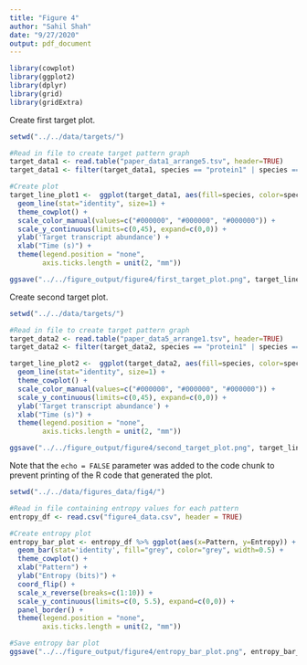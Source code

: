 ```yaml
---
title: "Figure 4"
author: "Sahil Shah"
date: "9/27/2020"
output: pdf_document
---
```



```r
library(cowplot)
library(ggplot2)
library(dplyr)
library(grid)
library(gridExtra)
```

Create first target plot.

```r

setwd("../../data/targets/")

#Read in file to create target pattern graph
target_data1 <- read.table("paper_data1_arrange5.tsv", header=TRUE)
target_data1 <- filter(target_data1, species == "protein1" | species == "protein2" | species == "protein3")

#Create plot
target_line_plot1 <-  ggplot(target_data1, aes(fill=species, color=species, size=species, x=time, y=transcript)) + 
  geom_line(stat="identity", size=1) + 
  theme_cowplot() + 
  scale_color_manual(values=c("#000000", "#000000", "#000000")) +
  scale_y_continuous(limits=c(0,45), expand=c(0,0)) +
  ylab('Target transcript abundance') +
  xlab("Time (s)") +
  theme(legend.position = "none",
        axis.ticks.length = unit(2, "mm"))

ggsave("../../figure_output/figure4/first_target_plot.png", target_line_plot1, height=3, width=3, limitsize=FALSE, units="in")
```

Create second target plot.

```r

setwd("../../data/targets/")

#Read in file to create target pattern graph
target_data2 <- read.table("paper_data5_arrange1.tsv", header=TRUE)
target_data2 <- filter(target_data2, species == "protein1" | species == "protein2" | species == "protein3")

target_line_plot2 <-  ggplot(target_data2, aes(fill=species, color=species, size=species, x=time, y=transcript)) + 
  geom_line(stat="identity", size=1) + 
  theme_cowplot() + 
  scale_color_manual(values=c("#000000", "#000000", "#000000")) +
  scale_y_continuous(limits=c(0,45), expand=c(0,0)) +
  ylab('Target transcript abundance') +
  xlab("Time (s)") +
  theme(legend.position = "none",
        axis.ticks.length = unit(2, "mm"))

ggsave("../../figure_output/figure4/second_target_plot.png", target_line_plot2, height=3, width=3, limitsize=FALSE, units="in")
```

Note that the `echo = FALSE` parameter was added to the code chunk to prevent printing of the R code that generated the plot.

```r

setwd("../../data/figures_data/fig4/")

#Read in file containing entropy values for each pattern
entropy_df <- read.csv("figure4_data.csv", header = TRUE)

#Create entropy plot
entropy_bar_plot <- entropy_df %>% ggplot(aes(x=Pattern, y=Entropy)) +
  geom_bar(stat='identity', fill="grey", color="grey", width=0.5) +
  theme_cowplot() +
  xlab("Pattern") +
  ylab("Entropy (bits)") +
  coord_flip() +
  scale_x_reverse(breaks=c(1:10)) +
  scale_y_continuous(limits=c(0, 5.5), expand=c(0,0)) +
  panel_border() +
  theme(legend.position = "none",
        axis.ticks.length = unit(2, "mm"))

#Save entropy bar plot
ggsave("../../figure_output/figure4/entropy_bar_plot.png", entropy_bar_plot, height=3, width=8, limitsize=FALSE, units="in")
  
```
